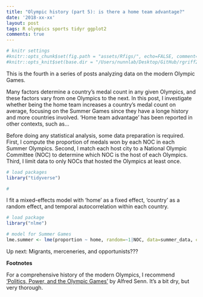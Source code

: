 ```yaml
---
title: "Olympic history (part 5): is there a home team advantage?"
date: '2018-xx-xx'
layout: post
tags: R olympics sports tidyr ggplot2
comments: true
---
```


```r
# knitr settings
#knitr::opts_chunk$set(fig.path = "assets/Rfigs/", echo=FALSE, comment="> ", fig.align='center')
#knitr::opts_knit$set(base.dir = "/Users/nunnlab/Desktop/GitHub/rgriff23.github.io/", base.url = "/")
```

This is the fourth in a series of posts analyzing data on the modern Olympic Games.

Many factors determine a country's medal count in any given Olympics, and these factors vary from one Olympics to the next. In this post, I investigate whether being the home team increases a country's medal count on average, focusing on the Summer Games since they have a longe history and more countries involved. 'Home team advantage' has been reported in other contexts, such as... 

Before doing any statistical analysis, some data preparation is required. First, I compute the proportion of medals won by each NOC in each Summer Olympics. Second, I match each host city to a National Olympic Committee (NOC) to determine which NOC is the host of each Olympics. Third, I limit data to only NOCs that hosted the Olympics at least once. 

```r
# load packages 
library("tidyverse")

# 
```

I fit a mixed-effects model with 'home' as a fixed effect, 'country' as a random effect, and temporal autocorrelation within each country.  

```r
# load package
library("nlme")

# model for Summer Games
lme.summer <- lme(proportion ~ home, random=~1|NOC, data=summer_data, correlation=corCAR1())
```

Up next: Migrants, merceneries, and opportunists???

**Footnotes**

For a comprehensive history of the modern Olympics, I recommend ['Politics, Power, and the Olympic Games'](https://www.amazon.com/Power-Politics-Olympic-Games-Alfred/dp/0880119586/ref=sr_1_1?ie=UTF8&qid=1523105541&sr=8-1&keywords=politics+power+olympic+games) by Alfred Senn. It's a bit dry, but very thorough.

